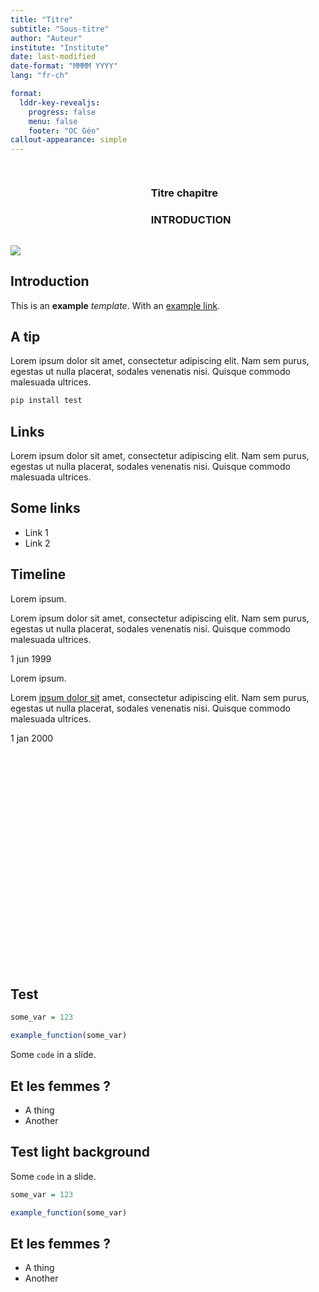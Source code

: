 ```yaml
---
title: "Titre"
subtitle: "Sous-titre"
author: "Auteur"
institute: "Institute"
date: last-modified
date-format: "MMMM YYYY"
lang: "fr-ch"

format:
  lddr-key-revealjs:
    progress: false
    menu: false
    footer: "OC Géo"
callout-appearance: simple
---
```


## {.no-title}

::: {.columns .absolute top=350 width="100%"}
::: {.column width="40%"}
:::
::: {.column width="55%"}

### Titre chapitre {.chapter}
### INTRODUCTION {.r-fit-text}

:::
:::

![](aurora.png){.image-left}

## Introduction

This is an **example** *template*. With an [example link](template.qmd).

::: {.callout-tip}

## A tip

Lorem ipsum dolor sit amet, consectetur adipiscing elit. Nam sem purus, egestas ut nulla placerat, sodales venenatis nisi. Quisque commodo malesuada ultrices.

:::

::: {.codewindow .terminal}
```bash
pip install test
```
:::

## Links

Lorem ipsum dolor sit amet, consectetur adipiscing elit. Nam sem purus, egestas ut nulla placerat, sodales venenatis nisi. Quisque commodo malesuada ultrices.

::: {.callout-link}

## Some links

- Link 1
- Link 2

:::

## Timeline {.fragment-remove}

::: {.container .fragment .fade-up fragment-index=1}
::: {.timeline .timeline-left style="height: 600px;"}

::: {.timeline-block}
::: {.timeline-icon}

:::
::: {.timeline-content}
Lorem ipsum.

::: {.timeline-details .fragment .fade-out fragment-index=2}
Lorem ipsum dolor sit amet, consectetur adipiscing elit. Nam sem purus, egestas ut nulla placerat, sodales venenatis nisi. Quisque commodo malesuada ultrices.
:::
::: {.timeline-date}
1 jun 1999
:::
:::
:::

::: {.timeline-block .fragment .fade-up fragment-index=2}
::: {.timeline-icon}

:::
::: {.timeline-content}
Lorem ipsum.

::: {.timeline-details .fragment .fade-out fragment-index=3}
Lorem [ipsum dolor sit](template.qmd) amet, consectetur adipiscing elit. Nam sem purus, egestas ut nulla placerat, sodales venenatis nisi. Quisque commodo malesuada ultrices.
:::
::: {.timeline-date}
1 jan 2000
:::
:::
:::

:::
:::

## Test

```r
some_var = 123

example_function(some_var)
```

Some `code` in a slide.

:::callout-women

## Et les femmes ?

- A thing
- Another

:::

## Test light background {.no-footer background-color="#f3f6f9"}

Some `code` in a slide.

```r
some_var = 123

example_function(some_var)
```


:::callout-women

## Et les femmes ?

- A thing
- Another

:::